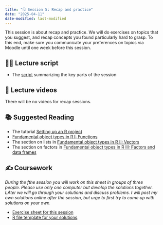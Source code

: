 ```yaml
---
title: "🗓️ Session 5: Recap and practice"
date: "2025-04-11"
date-modified: last-modified
---
```


This session is about recap and practice. We will do exercises on topics that
you suggest, and recap concepts you found particularly hard to grasp. To this
end, make sure you communicate your preferences on topics via Moodle until 
one week before this session.

## 👨‍🏫 Lecture script 

- The [script](session05-notes.qmd) summarizing the key parts of the session

## 🎥 Lecture videos 

There will be no videos for recap sessions.

## 📚 Suggested Reading

- The tutorial [Setting up an R project](/content/tutorials/setting-up-an-r-project/index.qmd)
- [Fundamental object types in R I: Functions](/content/tutorials/obj-types-i-functions/index.qmd)
- The section on lists in [Fundamental object types in R II: Vectors](/content/tutorials/obj-types-ii-vectors/index.qmd)
- The section on factors in [Fundamental object types in R III: Factors and data frames](/content/tutorials/obj-types-iii-adv/index.qmd)

## ✍️ Coursework

*During the fthe session you will work on this sheet in groups*
*of three people. Please use only one computer but develop the solutions together.*
*LAter we will go through your solutions and discuss problems.*
*I will post my own solutions online after the session, but urge to first try*
*to come up with solutions on your own.*

- [Exercise sheet for this session](session05-exercises.qmd)
- [R file template for your solutions](https://gist.github.com/graebnerc/3725a703f7fcbc6d429993810d7a81fd)

<!---
- [Possible solutions to the exercises](session05-solutions.qmd)
--->